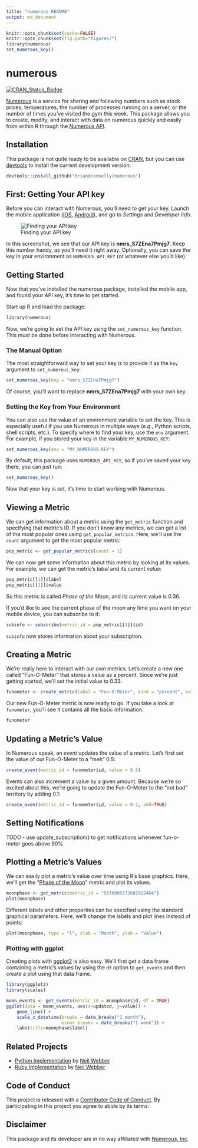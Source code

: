 ```yaml
---
title: "numerous README"
output: md_document
---
```


```r
knitr::opts_chunk$set(cache=FALSE)
knitr::opts_chunk$set(fig.path="figures/")
library(numerous)
set_numerous_key()
```

# numerous

[![CRAN_Status_Badge](http://www.r-pkg.org/badges/version/numerous)](http://cran.r-project.org/package=numerous)

[Numerous](http://numerousapp.com) is a service for sharing and following numbers such as stock prices, temperatures, the number of processes running on a server, or the number of times you've visited the gym this week.
This package allows you to create, modify, and interact with data on numerous quickly and easily from within R through the [Numerous API](https://developer.numerousapp.com).


## Installation

This package is not quite ready to be available on [CRAN](http://cran.r-project.org), but you can use [devtools](http://cran.r-project.org/web/packages/devtools/index.html) to install the current development version:

```r
devtools::install_github("briandconnelly/numerous")
```


## First: Getting Your API key

Before you can interact with Numerous, you'll need to get your key.
Launch the mobile application ([iOS](https://itunes.apple.com/us/app/numerous-lifes-most-important/id797642904?mt=8), [Android](https://play.google.com/store/apps/details?id=com.numerousapp)), and go to *Settings* and *Developer Info*.

![Finding your API key](https://raw.githubusercontent.com/briandconnelly/numerous/master/figures/screenshot_apikey.png)

In this screenshot, we see that our API key is **nmrs_S7ZEna7Pmjg7**.
Keep this number handy, as you'll need it right away.
Optionally, you can save the key in your environment as `NUMEROUS_API_KEY` (or whatever else you'd like).


## Getting Started

Now that you've installed the numerous package, installed the mobile app, and found your API key, it's time to get started.

Start up R and load the package:

```r
library(numerous)
```

Now, we're going to set the API key using the `set_numerous_key` function.
This must be done before interacting with Numerous.


### The Manual Option

The most straightforward way to set your key is to provide it as the `key` argument to `set_numerous_key`:

```r
set_numerous_key(key = "nmrs_S7ZEna7Pmjg7")
```

Of course, you'll want to replace **nmrs_S7ZEna7Pmjg7** with your own key.


### Setting the Key from Your Environment

You can also use the value of an environment variable to set the key.
This is especially useful if you use Numerous in multiple ways (e.g., Python scripts, shell scripts, etc.).
To specify where to find your key, use the `env` argument.
For example, if you stored your key in the variable `MY_NUMEROUS_KEY`:

```r
set_numerous_key(env = "MY_NUMEROUS_KEY")
```

By default, this package uses `NUMEROUS_API_KEY`, so if you've saved your key there, you can just run:

```r
set_numerous_key()
```

Now that your key is set, it's time to start working with Numerous.


## Viewing a Metric

We can get information about a metric using the `get_metric` function and specifying that
metric's ID. If you don't know any metrics, we can get a list of the most popular ones
using `get_popular_metrics`. Here, we'll use the `count` argument to get the most popular metric:

```r
pop_metric <- get_popular_metrics(count = 1)
```

We can now get some information about this metric by looking at its values. For example,
we can get the metric's *label* and its current *value*:

```r
pop_metric[[1]]$label
pop_metric[[1]]$value
```

So this metric is called *Phase of the Moon*, and its current value is 0.36.

If you'd like to see the current phase of the moon any time you want on your mobile device, you can subscribe to it:

```r
subinfo <- subscribe(metric_id = pop_metric[[1]]$id)
```

`subinfo` now stores information about your subscription.


## Creating a Metric

We're really here to interact with our own metrics. Let's create a new one
called "Fun-O-Meter" that stores a value as a percent. Since we're just getting
started, we'll set the initial value to 0.33.

```r
funometer <- create_metric(label = "Fun-O-Meter", kind = "percent", value = 0.33)
```

Our new Fun-O-Meter metric is now ready to go. If you take a look at `funometer`,
you'll see it contains all the basic information.

```r
funometer
```


## Updating a Metric's Value

In Numerous speak, an *event* updates the value of a metric. Let's first set the
value of our Fun-O-Meter to a "meh" 0.5:

```r
create_event(metric_id = funometer$id, value = 0.5)
```

Events can also increment a value by a given amount. Because we're so excited about
this, we're going to update the Fun-O-Meter to the "not bad" territory by adding
0.1:

```r
create_event(metric_id = funometer$id, value = 0.1, add=TRUE)
```


## Setting Notifications

TODO - use update_subscription() to get notifications whenever fun-o-meter goes above 90%


## Plotting a Metric's Values

We can easily plot a metric's value over time using R's base graphics. Here,
we'll get the "[Phase of the Moon](http://n.numerousapp.com/m/174g84eoxlja8)" metric and plot its values.

```r
moonphase <- get_metric(metric_id = "5676005772602922464")
plot(moonphase)
```

Different labels and other properties can be specified using the
standard graphical parameters. Here, we'll change the labels and plot lines 
instead of points:

```r
plot(moonphase, type = "l", xlab = "Month", ylab = "Value")
```


### Plotting with ggplot

Creating plots with [ggplot2](http://cran.r-project.org/web/packages/ggplot2/index.html) is also
easy. We'll first get a data frame containing a metric's values by using the `df`
option to `get_events` and then create a plot using that data frame.

```r
library(ggplot2)
library(scales)

moon_events <- get_events(metric_id = moonphase$id, df = TRUE)
ggplot(data = moon_events, aes(x=updated, y=value)) +
    geom_line() +
    scale_x_datetime(breaks = date_breaks("1 month"),
                     minor_breaks = date_breaks("1 week")) +
    labs(title=moonphase$label)
```


## Related Projects

- [Python Implementation](https://github.com/outofmbufs/Nappy) by [Neil Webber](http://www.neilwebber.com/)
- [Ruby Implementation](https://github.com/outofmbufs/numeruby) by [Neil Webber](http://www.neilwebber.com/)


## Code of Conduct

This project is released with a [Contributor Code of Conduct](CONDUCT.md). By participating in this project you agree to abide by its terms.


## Disclaimer

This package and its developer are in no way affiliated with [Numerous, Inc](http://numerousapp.com).
